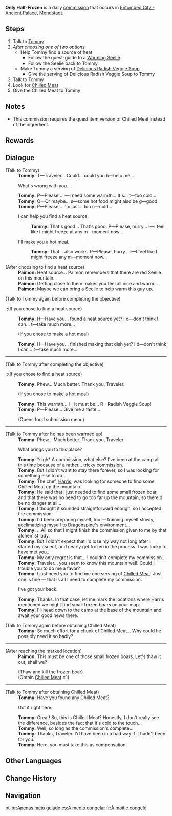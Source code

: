 {{Quest Infobox
|id            = 20520
|type          = Commission
|image         = Commission Only Half-Frozen.png
|region        = Mondstadt
|npc           = Tommy
|description   = 
|startLocation = [[Entombed City - Ancient Palace]], [[Mondstadt]]
|characters    = Paimon; Tommy; Traveler
|other         = 
*AR-Dependent Rewards
}}
'''Only Half-Frozen''' is a daily [[commission]] that occurs in [[Entombed City - Ancient Palace]], [[Mondstadt]].
==Steps==
#Talk to [[Tommy]]
#''After choosing one of two options''
#*Help Tommy find a source of heat
#**Follow the quest-guide to a [[Warming Seelie]].
#**Follow the Seelie back to Tommy.
#*Make Tommy a serving of [[Radish Veggie Soup|Delicious Radish Veggie Soup]]
#**Give the serving of Delicious Radish Veggie Soup to Tommy
#Talk to Tommy
#Look for [[Chilled Meat (Quest Item)|Chilled Meat]]
#Give the Chilled Meat to Tommy

==Notes==
* This commission requires the quest item version of Chilled Meat instead of the ingredient.

==Rewards==
{{Commission Rewards|low}}

==Dialogue==
{{Quest Description|Despite being well on the way towards freezing to death, [[Tommy]] the adventurer is concerned about one thing only: his incomplete commission...}}
{{Dialogue start}}
;(Talk to Tommy)
:'''Tommy:''' T&mdash;Traveler... Could... could you h&mdash;help me...
:{{DIcon|Talk}} What's wrong with you...
:'''Tommy:''' P&mdash;Please... I&mdash;I need some warmth... It's... t&mdash;too cold...
:'''Tommy:''' O&mdash;Or maybe... s&mdash;some hot food might also be g&mdash;good.
:'''Tommy:''' P&mdash;Please... I'm just... too c&mdash;cold...
:{{DIcon|Talk}} I can help you find a heat source.
::'''Tommy:''' That's good... That's good. P&mdash;Please, hurry... I&mdash;I feel like I might freeze at any m&mdash;moment now...
:{{DIcon|Talk}} I'll make you a hot meal.
::'''Tommy:''' That... also works. P&mdash;Please, hurry... I&mdash;I feel like I might freeze any m&mdash;moment now...

;(After choosing to find a heat source)
:'''Paimon:''' Heat source... Paimon remembers that there are red Seelie on this mountain.
:'''Paimon:''' Getting close to them makes you feel all nice and warm...
:'''Paimon:''' Maybe we can bring a Seelie to help warm this guy up.

;(Talk to Tommy again before completing the objective)
:;(If you chose to find a heat source)
:'''Tommy:''' H&mdash;Have you... found a heat source yet? I d&mdash;don't think I can... t&mdash;take much more...
:;(If you chose to make a hot meal)
:'''Tommy:''' H&mdash;Have you... finished making that dish yet? I d&mdash;don't think I can... t&mdash;take much more...
----
;(Talk to Tommy after completing the objective)
:;(If you chose to find a heat source)
:'''Tommy:''' Phew... Much better. Thank you, Traveler.
:;(If you chose to make a hot meal)
:'''Tommy:''' This warmth... I&mdash;It must be... R&mdash;Radish Veggie Soup!
:'''Tommy:''' P&mdash;Please... Give me a taste...
:;(Opens food submission menu)
----
;(Talk to Tommy after he has been warmed up)
:'''Tommy:''' Phew... Much better. Thank you, Traveler.
:{{DIcon|Talk}} What brings you to this place?
:'''Tommy:''' *sigh* A commission, what else? I've been at the camp all this time because of a rather... tricky commission.
:'''Tommy:''' But I didn't want to stay there forever, so I was looking for something else to do...
:'''Tommy:''' The chef, [[Harris]], was looking for someone to find some Chilled Meat up the mountain.
:'''Tommy:''' He said that I just needed to find some small frozen boar, and that there was no need to go too far up the mountain, so there'd be no danger at all...
:'''Tommy:''' I thought it sounded straightforward enough, so I accepted the commission.
:'''Tommy:''' I'd been preparing myself, too &mdash; training myself slowly, acclimatizing myself to [[Dragonspine]]'s environment...
:'''Tommy:''' ...All so that I might finish the commission given to me by that alchemist lady.
:'''Tommy:''' But I didn't expect that I'd lose my way not long after I started my ascent, and nearly get frozen in the process. I was lucky to have met you...
:'''Tommy:''' My only regret is that... I couldn't complete my commission...
:'''Tommy:''' Traveler... you seem to know this mountain well. Could I trouble you to do me a favor?
:'''Tommy:''' I just need you to find me one serving of [[Chilled Meat (Quest Item)|Chilled Meat]]. Just one is fine &mdash; that is all I need to complete my commission.
:{{DIcon|Talk}} I've got your back.
:'''Tommy:''' Thanks. In that case, let me mark the locations where Harris mentioned we might find small frozen boars on your map.
:'''Tommy:''' I'll head down to the camp at the base of the mountain and await your good news there.

;(Talk to Tommy again before obtaining Chilled Meat)
:'''Tommy:''' So much effort for a chunk of Chilled Meat... Why could he possibly need it so badly?
----
;(After reaching the marked location)
:'''Paimon:''' This must be one of those small frozen boars. Let's thaw it out, shall we?
:;(Thaw and kill the frozen boar)
:;(Obtain [[Chilled Meat (Quest Item)|Chilled Meat]] ×1)
----
;(Talk to Tommy after obtaining Chilled Meat)
:'''Tommy:''' Have you found any Chilled Meat?
:{{DIcon|Talk}} Got it right here.
:'''Tommy:''' Great! So, this is Chilled Meat? Honestly, I don't really see the difference, besides the fact that it's cold to the touch...
:'''Tommy:''' Well, so long as the commission's complete...
:'''Tommy:''' Thanks, Traveler. I'd have been in a bad way if it hadn't been for you.
:'''Tommy:''' Here, you must take this as compensation.
{{Dialogue end}}

==Other Languages==
{{Other Languages
|en      = Only Half-Frozen
|zhs     = 中度冰寒
|zhs_rm  = Zhōngdù Bīnghán
|zht     = 中度冰寒
|zht_rm  = Zhōngdù Bīnghán
|zh_tl   = Medium-Level Ice and Cold
|ja      = 寒さ指数・中
|ja_rm   = Samusa Shisuu - Naka{{Assumed}}
|ja_tl   = Coldness Index - In Process
|ko      = 추위 지수・중
|ko_rm   = Chuwi Jisu - Jung
|ko_tl   = Cold Degree - Middle
|es      = A medio congelar
|es_tl   = 
|fr      = À moitié congelé
|fr_tl   = Half Frozen
|ru      = Полумороженое мясо
|ru_tl   = 
|th      = ความเหน็บหนาวที่ถาโถม
|th_rm   = 
|th_tl   = The Cold That Rushes In
|vi      = Băng Giá Vừa Đủ
|vi_tl   = Just Being Frozen Enough
|de      = Nur Halb Gefroren
|de_tl   = Only Half-Frozen
|id      = Hampir Membeku
|id_tl   = Almost Being Frozen
|pt      = Apenas meio gelado
|pt_tl   = 
}}

==Change History==
{{Change History|1.2}}

==Navigation==
{{Commission Navbox|Mondstadt|Standalone}}
[[pt-br:Apenas meio gelado]]
[[es:A medio congelar]]
[[fr:À moitié congelé]]